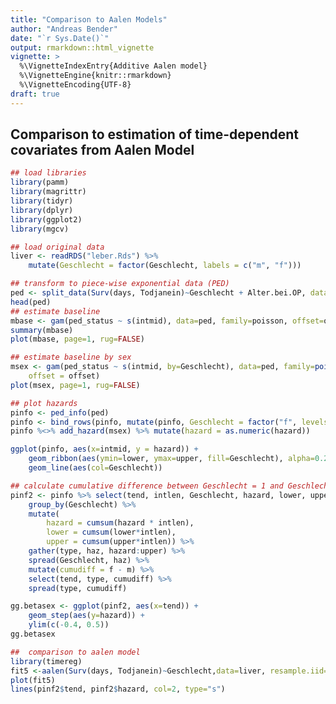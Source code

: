 ```yaml
---
title: "Comparison to Aalen Models"
author: "Andreas Bender"
date: "`r Sys.Date()`"
output: rmarkdown::html_vignette
vignette: >
  %\VignetteIndexEntry{Additive Aalen model}
  %\VignetteEngine{knitr::rmarkdown}
  %\VignetteEncoding{UTF-8}
draft: true
---
```


## Comparison to estimation of time-dependent covariates from Aalen Model

```r
## load libraries
library(pamm)
library(magrittr)
library(tidyr)
library(dplyr)
library(ggplot2)
library(mgcv)

## load original data
liver <- readRDS("leber.Rds") %>%
	mutate(Geschlecht = factor(Geschlecht, labels = c("m", "f")))

## transform to piece-wise exponential data (PED)
ped <- split_data(Surv(days, Todjanein)~Geschlecht + Alter.bei.OP, data=liver, id="id")
head(ped)
## estimate baseline
mbase <- gam(ped_status ~ s(intmid), data=ped, family=poisson, offset=offset)
summary(mbase)
plot(mbase, page=1, rug=FALSE)

## estimate baseline by sex
msex <- gam(ped_status ~ s(intmid, by=Geschlecht), data=ped, family=poisson(),
	offset = offset)
plot(msex, page=1, rug=FALSE)

## plot hazards
pinfo <- ped_info(ped)
pinfo <- bind_rows(pinfo, mutate(pinfo, Geschlecht = factor("f", levels=c("f", "m"))))
pinfo %<>% add_hazard(msex) %>% mutate(hazard = as.numeric(hazard))

ggplot(pinfo, aes(x=intmid, y = hazard)) +
	geom_ribbon(aes(ymin=lower, ymax=upper, fill=Geschlecht), alpha=0.2) +
	geom_line(aes(col=Geschlecht))

## calculate cumulative difference between Geschlecht = 1 and Geschlecht = 0
pinf2 <- pinfo %>% select(tend, intlen, Geschlecht, hazard, lower, upper) %>%
	group_by(Geschlecht) %>%
	mutate(
		hazard = cumsum(hazard * intlen),
		lower = cumsum(lower*intlen),
		upper = cumsum(upper*intlen)) %>%
	gather(type, haz, hazard:upper) %>%
	spread(Geschlecht, haz) %>%
	mutate(cumudiff = f - m) %>%
	select(tend, type, cumudiff) %>%
	spread(type, cumudiff)

gg.betasex <- ggplot(pinf2, aes(x=tend)) +
	geom_step(aes(y=hazard)) +
	ylim(c(-0.4, 0.5))
gg.betasex

##  comparison to aalen model
library(timereg)
fit5 <-aalen(Surv(days, Todjanein)~Geschlecht,data=liver, resample.iid=1)
plot(fit5)
lines(pinf2$tend, pinf2$hazard, col=2, type="s")
```
